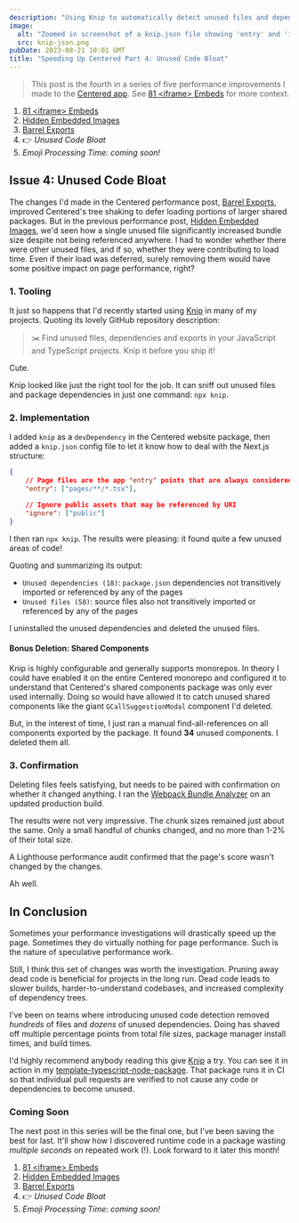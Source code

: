 ```yaml
---
description: "Using Knip to automatically detect unused files and dependencies in the Centered repository."
image:
  alt: "Zoomed in screenshot of a knip.json file showing 'entry' and 'ignore' string array entries"
  src: knip-json.png
pubDate: 2023-08-21 10:01 GMT
title: "Speeding Up Centered Part 4: Unused Code Bloat"
---
```



> This post is the fourth in a series of five performance improvements I made to the [Centered app](https://centered.app).
> See [81 &lt;iframe&gt; Embeds](./speeding-up-centered-part-1-81-iframe-embeds) for more context.

1. [81 &lt;iframe&gt; Embeds](./speeding-up-centered-part-1-81-iframe-embeds)
1. [Hidden Embedded Images](./speeding-up-centered-part-2-hidden-embedded-images)
1. [Barrel Exports](./speeding-up-centered-part-3-barrel-exports)
1. 👉 _Unused Code Bloat_
1. _Emoji Processing Time: coming soon!_

## Issue 4: Unused Code Bloat

The changes I'd made in the Centered performance post, [Barrel Exports](./speeding-up-centered-part-3-barrel-exports), improved Centered's tree shaking to defer loading portions of larger shared packages.
But in the previous performance post, [Hidden Embedded Images](./speeding-up-centered-part-2-hidden-embedded-images), we'd seen how a single unused file significantly increased bundle size despite not being referenced anywhere.
I had to wonder whether there were other unused files, and if so, whether they were contributing to load time.
Even if their load was deferred, surely removing them would have some positive impact on page performance, right?

### 1. Tooling

It just so happens that I'd recently started using [Knip](https://github.com/webpro/knip) in many of my projects.
Quoting its lovely GitHub repository description:

> ✂️ Find unused files, dependencies and exports in your JavaScript and TypeScript projects.
> Knip it before you ship it!

Cute.

Knip looked like just the right tool for the job.
It can sniff out unused files and package dependencies in just one command: `npx knip`.

### 2. Implementation

I added `knip` as a `devDependency` in the Centered website package, then added a `knip.json` config file to let it know how to deal with the Next.js structure:

```json
{
	// Page files are the app "entry" points that are always considered used
	"entry": ["pages/**/*.tsx"],

	// Ignore public assets that may be referenced by URI
	"ignore": ["public"]
}
```

I then ran `npx knip`.
The results were pleasing: it found quite a few unused areas of code!

Quoting and summarizing its output:

- `Unused dependencies (18)`: `package.json` dependencies not transitively imported or referenced by any of the pages
- `Unused files (50)`: source files also not transitively imported or referenced by any of the pages

I uninstalled the unused dependencies and deleted the unused files.

#### Bonus Deletion: Shared Components

Knip is highly configurable and generally supports monorepos.
In theory I could have enabled it on the entire Centered monorepo and configured it to understand that Centered's shared components package was only ever used internally.
Doing so would have allowed it to catch unused shared components like the giant `GCallSuggestionModal` component I'd deleted.

But, in the interest of time, I just ran a manual find-all-references on all components exported by the package.
It found **34** unused components.
I deleted them all.

### 3. Confirmation

Deleting files feels satisfying, but needs to be paired with confirmation on whether it changed anything.
I ran the [Webpack Bundle Analyzer](https://github.com/vercel/next.js/tree/canary/packages/next-bundle-analyzer) on an updated production build.

The results were not very impressive.
The chunk sizes remained just about the same.
Only a small handful of chunks changed, and no more than 1-2% of their total size.

A Lighthouse performance audit confirmed that the page's score wasn't changed by the changes.

Ah well.

## In Conclusion

Sometimes your performance investigations will drastically speed up the page.
Sometimes they do virtually nothing for page performance.
Such is the nature of speculative performance work.

Still, I think this set of changes was worth the investigation.
Pruning away dead code is beneficial for projects in the long run.
Dead code leads to slower builds, harder-to-understand codebases, and increased complexity of dependency trees.

I've been on teams where introducing unused code detection removed _hundreds_ of files and _dozens_ of unused dependencies.
Doing has shaved off multiple percentage points from total file sizes, package manager install times, and build times.

I'd highly recommend anybody reading this give [Knip](https://github.com/webpro/knip) a try.
You can see it in action in my [template-typescript-node-package](https://github.com/JoshuaKGoldberg/template-typescript-node-package).
That package runs it in CI so that individual pull requests are verified to not cause any code or dependencies to become unused.

### Coming Soon

The next post in this series will be the final one, but I've been saving the best for last.
It'll show how I discovered runtime code in a package wasting _multiple seconds_ on repeated work (!).
Look forward to it later this month!

1. [81 &lt;iframe&gt; Embeds](./speeding-up-centered-part-1-81-iframe-embeds)
1. [Hidden Embedded Images](./speeding-up-centered-part-2-hidden-embedded-images)
1. [Barrel Exports](./speeding-up-centered-part-3-barrel-exports)
1. 👉 _Unused Code Bloat_
1. _Emoji Processing Time: coming soon!_
